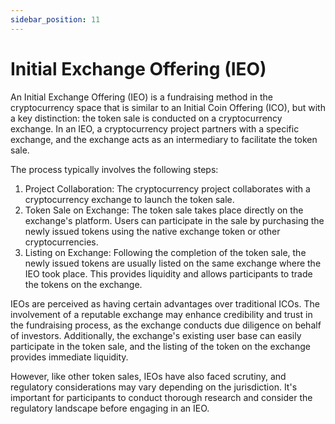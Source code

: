 ```yaml
---
sidebar_position: 11
---
```


# Initial Exchange Offering (IEO)

An Initial Exchange Offering (IEO) is a fundraising method in the cryptocurrency space that is similar to an Initial Coin Offering (ICO), but with a key distinction: the token sale is conducted on a cryptocurrency exchange. In an IEO, a cryptocurrency project partners with a specific exchange, and the exchange acts as an intermediary to facilitate the token sale.

The process typically involves the following steps:

1. Project Collaboration: The cryptocurrency project collaborates with a cryptocurrency exchange to launch the token sale.
2. Token Sale on Exchange: The token sale takes place directly on the exchange's platform. Users can participate in the sale by purchasing the newly issued tokens using the native exchange token or other cryptocurrencies.
3. Listing on Exchange: Following the completion of the token sale, the newly issued tokens are usually listed on the same exchange where the IEO took place. This provides liquidity and allows participants to trade the tokens on the exchange.

IEOs are perceived as having certain advantages over traditional ICOs. The involvement of a reputable exchange may enhance credibility and trust in the fundraising process, as the exchange conducts due diligence on behalf of investors. Additionally, the exchange's existing user base can easily participate in the token sale, and the listing of the token on the exchange provides immediate liquidity.

However, like other token sales, IEOs have also faced scrutiny, and regulatory considerations may vary depending on the jurisdiction. It's important for participants to conduct thorough research and consider the regulatory landscape before engaging in an IEO.

